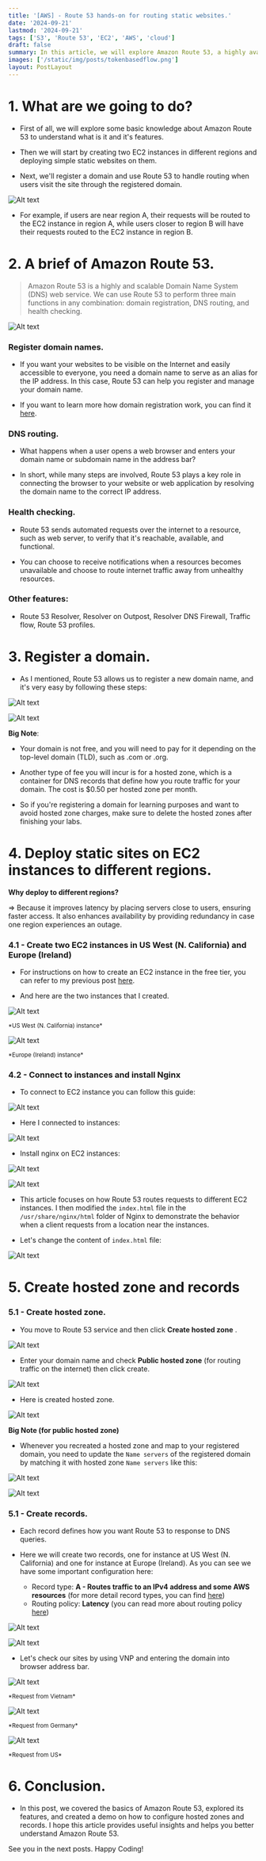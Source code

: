```yaml
---
title: '[AWS] - Route 53 hands-on for routing static websites.'
date: '2024-09-21'
lastmod: '2024-09-21'
tags: ['S3', 'Route 53', 'EC2', 'AWS', 'cloud']
draft: false
summary: In this article, we will explore Amazon Route 53, a highly available and scalable Domain Name System (DNS) web service. One of its key functions is routing internet traffic to resources based on domain names, and we will conduct a hands-on tutorial focused on this functionality.
images: ['/static/img/posts/tokenbasedflow.png']
layout: PostLayout
---
```


<TOCInline toc={props.toc} asDisclosure toHeading={3} />

# 1. What are we going to do?

- First of all, we will explore some basic knowledge about Amazon Route 53 to understand what is it and it's features.

- Then we will start by creating two EC2 instances in different regions and deploying simple static websites on them.

- Next, we'll register a domain and use Route 53 to handle routing when users visit the site through the registered domain.

![Alt text](/static/img/posts/route53/image1.png 'image')

- For example, if users are near region A, their requests will be routed to the EC2 instance in region A, while users closer to region B will have their requests routed to the EC2 instance in region B.

# 2. A brief of Amazon Route 53.

> Amazon Route 53 is a highly and scalable Domain Name System (DNS) web service. We can use Route 53 to perform three main functions in any combination: domain registration, DNS routing, and health checking.

<div style={{ textAlign: 'center' }}>
  <img
    src="/static/img/posts/route53/cover.png"
    alt="Alt text"
    title="image"
    style={{ marginBottom: '4px' }}
  />
</div>

### Register domain names.

- If you want your websites to be visible on the Internet and easily accessible to everyone, you need a domain name to serve as an alias for the IP address. In this case, Route 53 can help you register and manage your domain name.

- If you want to learn more how domain registration work, you can find it [here](https://docs.aws.amazon.com/Route53/latest/DeveloperGuide/welcome-domain-registration.html).

### DNS routing.

- What happens when a user opens a web browser and enters your domain name or subdomain name in the address bar?

- In short, while many steps are involved, Route 53 plays a key role in connecting the browser to your website or web application by resolving the domain name to the correct IP address.

### Health checking.

- Route 53 sends automated requests over the internet to a resource, such as web server, to verify that it's reachable, available, and functional.

- You can choose to receive notifications when a resources becomes unavailable and choose to route internet traffic away from unhealthy resources.

### Other features:

- Route 53 Resolver, Resolver on Outpost, Resolver DNS Firewall, Traffic flow, Route 53 profiles.

# 3. Register a domain.

- As I mentioned, Route 53 allows us to register a new domain name, and it's very easy by following these steps:

![Alt text](/static/img/posts/route53/image2.png 'image')

![Alt text](/static/img/posts/route53/image3.png 'image')

**Big Note**:

- Your domain is not free, and you will need to pay for it depending on the top-level domain (TLD), such as .com or .org.

- Another type of fee you will incur is for a hosted zone, which is a container for DNS records that define how you route traffic for your domain. The cost is $0.50 per hosted zone per month.

- So if you're registering a domain for learning purposes and want to avoid hosted zone charges, make sure to delete the hosted zones after finishing your labs.

# 4. Deploy static sites on EC2 instances to different regions.

**Why deploy to different regions?**

=> Because it improves latency by placing servers close to users, ensuring faster access. It also enhances availability by providing redundancy in case one region experiences an outage.

### 4.1 - Create two EC2 instances in US West (N. California) and Europe (Ireland)

- For instructions on how to create an EC2 instance in the free tier, you can refer to my previous post [here](https://davidnguyenblog.vercel.app/blog/deploy-spring-application-to-aws-ec2-via-docker).

- And here are the two instances that I created.

<div style={{ textAlign: 'center' }}>
  <img
    src="/static/img/posts/route53/image4.png"
    alt="Alt text"
    title="image"
    style={{ marginBottom: '4px' }}
  />
  <p style={{ marginTop: '0' }}>
    <small>*US West (N. California) instance*</small>
  </p>
</div>

<div style={{ textAlign: 'center' }}>
  <img
    src="/static/img/posts/route53/image5.png"
    alt="Alt text"
    title="image"
    style={{ marginBottom: '4px' }}
  />
  <p style={{ marginTop: '0' }}>
    <small>*Europe (Ireland) instance*</small>
  </p>
</div>

### 4.2 - Connect to instances and install Nginx

- To connect to EC2 instance you can follow this guide:

![Alt text](/static/img/posts/route53/image6.png 'image')

- Here I connected to instances:

![Alt text](/static/img/posts/route53/image7.png 'image')

- Install nginx on EC2 instances:

![Alt text](/static/img/posts/route53/image8.png 'image')

![Alt text](/static/img/posts/route53/image9.png 'image')

- This article focuses on how Route 53 routes requests to different EC2 instances. I then modified the `index.html` file in the `/usr/share/nginx/html` folder of Nginx to demonstrate the behavior when a client requests from a location near the instances.

- Let's change the content of `index.html` file:

![Alt text](/static/img/posts/route53/image10.png 'image')

# 5. Create hosted zone and records

### 5.1 - Create hosted zone.

- You move to Route 53 service and then click **Create hosted zone** .

![Alt text](/static/img/posts/route53/image11.png 'image')

- Enter your domain name and check **Public hosted zone** (for routing traffic on the internet) then click create.

![Alt text](/static/img/posts/route53/image12.png 'image')

- Here is created hosted zone.

![Alt text](/static/img/posts/route53/image13.png 'image')

**Big Note (for public hosted zone)**

- Whenever you recreated a hosted zone and map to your registered domain, you need to update the `Name servers` of the registered domain by matching it with hosted zone `Name servers` like this:

![Alt text](/static/img/posts/route53/image19.png 'image')

![Alt text](/static/img/posts/route53/image20.png 'image')

### 5.1 - Create records.

- Each record defines how you want Route 53 to response to DNS queries.

- Here we will create two records, one for instance at US West (N. California) and one for instance at Europe (Ireland). As you can see we have some important configuration here:

  - Record type: **A - Routes traffic to an IPv4 address and some AWS resources** (for more detail record types, you can find [here](https://docs.aws.amazon.com/Route53/latest/DeveloperGuide/ResourceRecordTypes.html))
  - Routing policy: **Latency** (you can read more about routing policy [here](https://docs.aws.amazon.com/Route53/latest/DeveloperGuide/routing-policy.html))

![Alt text](/static/img/posts/route53/image14.png 'image')

![Alt text](/static/img/posts/route53/image15.png 'image')

- Let's check our sites by using VNP and entering the domain into browser address bar.

<div style={{ textAlign: 'center' }}>
  <img
    src="/static/img/posts/route53/image16.png"
    alt="Alt text"
    title="image"
    style={{ marginBottom: '4px' }}
  />
  <p style={{ marginTop: '0' }}>
    <small>*Request from Vietnam*</small>
  </p>
</div>

<div style={{ textAlign: 'center' }}>
  <img
    src="/static/img/posts/route53/image17.png"
    alt="Alt text"
    title="image"
    style={{ marginBottom: '4px' }}
  />
  <p style={{ marginTop: '0' }}>
    <small>*Request from Germany*</small>
  </p>
</div>

<div style={{ textAlign: 'center' }}>
  <img
    src="/static/img/posts/route53/image18.png"
    alt="Alt text"
    title="image"
    style={{ marginBottom: '4px' }}
  />
  <p style={{ marginTop: '0' }}>
    <small>*Request from US*</small>
  </p>
</div>

# 6. Conclusion.

- In this post, we covered the basics of Amazon Route 53, explored its features, and created a demo on how to configure hosted zones and records. I hope this article provides useful insights and helps you better understand Amazon Route 53.

See you in the next posts. Happy Coding!
